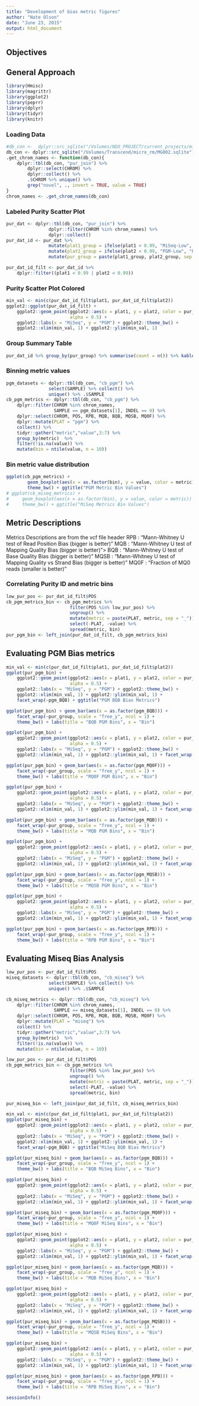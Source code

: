```yaml
---
title: "Development of bias metric figures"
author: "Nate Olson"
date: "June 23, 2015"
output: html_document
---
```

## Objectives

## General Approach

```r
library(Hmisc)
library(magrittr)
library(ggplot2)
library(peprr)
library(dplyr)
library(tidyr)
library(knitr)
```

### Loading Data
```r
#db_con <-  dplyr::src_sqlite("/Volumes/NDO_PROJECT/current_projects/micro_rm/pepr-data/MG002/MG002.sqlite")
db_con <- dplyr::src_sqlite("/Volumes/Transcend/micro_rm/MG002.sqlite")
.get_chrom_names <- function(db_con){
    dplyr::tbl(db_con, "pur_join") %>%
        dplyr::select(CHROM) %>%
        dplyr::collect() %>%
        .$CHROM %>% unique() %>%
        grep("novel", ., invert = TRUE, value = TRUE)
}
chrom_names <- .get_chrom_names(db_con)
```

### Labeled Purity Scatter Plot
```r
pur_dat <- dplyr::tbl(db_con, "pur_join") %>%
                dplyr::filter(CHROM %in% chrom_names) %>%
                dplyr::collect() 
pur_dat_id <- pur_dat %>% 
                mutate(plat1_group = ifelse(plat1 < 0.99, "MiSeq-Low", "MiSeq-High")) %>% 
                mutate(plat2_group = ifelse(plat2 < 0.99, "PGM-Low", "PGM-High")) %>% 
                mutate(pur_group = paste(plat1_group, plat2_group, sep = " "))

pur_dat_id_filt <- pur_dat_id %>%
    dplyr::filter((plat1 < 0.99 | plat2 < 0.99))
```

### Purity Scatter Plot Colored
```r
min_val <- min(c(pur_dat_id_filt$plat1, pur_dat_id_filt$plat2)) 
ggplot2::ggplot(pur_dat_id_filt) +
    ggplot2::geom_point(ggplot2::aes(x = plat1, y = plat2, color = pur_group),
                        alpha = 0.5) +
    ggplot2::labs(x = "MiSeq", y = "PGM") + ggplot2::theme_bw() + 
    ggplot2::xlim(min_val, 1) + ggplot2::ylim(min_val, 1)
```



### Group Summary Table
```r
pur_dat_id %>% group_by(pur_group) %>% summarise(count = n()) %>% kable()
```


### Binning metric values
```r
pgm_datasets <- dplyr::tbl(db_con, "cb_pgm") %>% 
                select(SAMPLE) %>% collect() %>% 
                unique() %>% .$SAMPLE
cb_pgm_metrics <- dplyr::tbl(db_con, "cb_pgm") %>%
    dplyr::filter(CHROM %in% chrom_names, 
                  SAMPLE == pgm_datasets[1], INDEL == 0) %>%  
    dplyr::select(CHROM, POS, RPB, MQB, BQB, MQSB, MQ0F) %>%
    dplyr::mutate(PLAT = "pgm") %>% 
    collect() %>%
    tidyr::gather("metric","value",3:7) %>% 
    group_by(metric)  %>% 
    filter(!is.na(value)) %>% 
    mutate(bin = ntile(value, n = 10))
```

### Bin metric value distribution
```r
ggplot(cb_pgm_metrics) + 
        geom_boxplot(aes(x = as.factor(bin), y = value, color = metric)) + 
        theme_bw() + ggtitle("PGM Metric Bin Values")
# ggplot(cb_miseq_metrics) + 
#     geom_boxplot(aes(x = as.factor(bin), y = value, color = metric)) + 
#     theme_bw() + ggtitle("MiSeq Metrics Bin Values")
```


## Metric Descriptions
Metrics Descriptions are from the vcf file header
RPB
: "Mann-Whitney U test of Read Position Bias (bigger is better)"
MQB
: "Mann-Whitney U test of Mapping Quality Bias (bigger is better)">
BQB
: "Mann-Whitney U test of Base Quality Bias (bigger is better)"
MQSB
: "Mann-Whitney U test of Mapping Quality vs Strand Bias (bigger is better)"
MQ0F
: "Fraction of MQ0 reads (smaller is better)"

### Correlating Purity ID and metric bins
```r
low_pur_pos <- pur_dat_id_filt$POS
cb_pgm_metrics_bin <- cb_pgm_metrics %>% 
                        filter(POS %in% low_pur_pos) %>% 
                        ungroup() %>% 
                        mutate(metric = paste(PLAT, metric, sep = "_")) %>%     
                        select(-PLAT, -value) %>% 
                        spread(metric, bin)
pur_pgm_bin <- left_join(pur_dat_id_filt, cb_pgm_metrics_bin)
```

## Evaluating PGM Bias metrics
```r
min_val <- min(c(pur_dat_id_filt$plat1, pur_dat_id_filt$plat2)) 
ggplot(pur_pgm_bin) + 
    ggplot2::geom_point(ggplot2::aes(x = plat1, y = plat2, color = pur_group),
                        alpha = 0.5) +
    ggplot2::labs(x = "MiSeq", y = "PGM") + ggplot2::theme_bw() + 
    ggplot2::xlim(min_val, 1) + ggplot2::ylim(min_val, 1) + 
    facet_wrap(~pgm_BQB) + ggtitle("PGM BQB Bias Metrics")

ggplot(pur_pgm_bin) + geom_bar(aes(x = as.factor(pgm_BQB))) +
    facet_wrap(~pur_group, scale = "free_y", ncol = 1) + 
    theme_bw() + labs(title = "BQB PGM Bins", x = "Bin")

ggplot(pur_pgm_bin) + 
    ggplot2::geom_point(ggplot2::aes(x = plat1, y = plat2, color = pur_group),
                        alpha = 0.5) +
    ggplot2::labs(x = "MiSeq", y = "PGM") + ggplot2::theme_bw() + 
    ggplot2::xlim(min_val, 1) + ggplot2::ylim(min_val, 1) + facet_wrap(~pgm_MQ0F)+ ggtitle("PGM MQ0F Bias Metrics")

ggplot(pur_pgm_bin) + geom_bar(aes(x = as.factor(pgm_MQ0F))) +
    facet_wrap(~pur_group, scale = "free_y", ncol = 1) + 
    theme_bw() + labs(title = "MQ0F PGM Bins", x = "Bin")

ggplot(pur_pgm_bin) + 
    ggplot2::geom_point(ggplot2::aes(x = plat1, y = plat2, color = pur_group),
                        alpha = 0.5) +
    ggplot2::labs(x = "MiSeq", y = "PGM") + ggplot2::theme_bw() + 
    ggplot2::xlim(min_val, 1) + ggplot2::ylim(min_val, 1) + facet_wrap(~pgm_MQB) + ggtitle("PGM MQB Bias Metrics")

ggplot(pur_pgm_bin) + geom_bar(aes(x = as.factor(pgm_MQB))) +
    facet_wrap(~pur_group, scale = "free_y", ncol = 1) + 
    theme_bw() + labs(title = "MQB PGM Bins", x = "Bin")

ggplot(pur_pgm_bin) + 
    ggplot2::geom_point(ggplot2::aes(x = plat1, y = plat2, color = pur_group),
                        alpha = 0.5) +
    ggplot2::labs(x = "MiSeq", y = "PGM") + ggplot2::theme_bw() + 
    ggplot2::xlim(min_val, 1) + ggplot2::ylim(min_val, 1) + facet_wrap(~pgm_MQSB) + ggtitle("PGM MQSB Bias Metrics")

ggplot(pur_pgm_bin) + geom_bar(aes(x = as.factor(pgm_MQSB))) +
    facet_wrap(~pur_group, scale = "free_y", ncol = 1) + 
    theme_bw() + labs(title = "MQSB PGM Bins", x = "Bin")

ggplot(pur_pgm_bin) + 
    ggplot2::geom_point(ggplot2::aes(x = plat1, y = plat2, color = pur_group),
                        alpha = 0.5) +
    ggplot2::labs(x = "MiSeq", y = "PGM") + ggplot2::theme_bw() + 
    ggplot2::xlim(min_val, 1) + ggplot2::ylim(min_val, 1) + facet_wrap(~pgm_RPB) + ggtitle("PGM RPB Bias Metrics")

ggplot(pur_pgm_bin) + geom_bar(aes(x = as.factor(pgm_RPB))) +
    facet_wrap(~pur_group, scale = "free_y", ncol = 1) + 
    theme_bw() + labs(title = "RPB PGM Bins", x = "Bin")
```

## Evaluating Miseq Bias Analysis
```r
low_pur_pos <- pur_dat_id_filt$POS
miseq_datasets <- dplyr::tbl(db_con, "cb_miseq") %>% 
                select(SAMPLE) %>% collect() %>% 
                unique() %>% .$SAMPLE

cb_miseq_metrics <- dplyr::tbl(db_con, "cb_miseq") %>%
    dplyr::filter(CHROM %in% chrom_names, 
                  SAMPLE == miseq_datasets[1], INDEL == 0) %>%        
    dplyr::select(CHROM, POS, RPB, MQB, BQB, MQSB, MQ0F) %>%
    dplyr::mutate(PLAT = "miseq") %>% 
    collect() %>%
    tidyr::gather("metric","value",3:7) %>% 
    group_by(metric)  %>% 
    filter(!is.na(value)) %>% 
    mutate(bin = ntile(value, n = 10))

low_pur_pos <- pur_dat_id_filt$POS
cb_pgm_metrics_bin <- cb_pgm_metrics %>% 
                        filter(POS %in% low_pur_pos) %>% 
                        ungroup() %>% 
                        mutate(metric = paste(PLAT, metric, sep = "_")) %>%     
                        select(-PLAT, -value) %>% 
                        spread(metric, bin)

pur_miseq_bin <- left_join(pur_dat_id_filt, cb_miseq_metrics_bin)
```

```r
min_val <- min(c(pur_dat_id_filt$plat1, pur_dat_id_filt$plat2)) 
ggplot(pur_miseq_bin) + 
    ggplot2::geom_point(ggplot2::aes(x = plat1, y = plat2, color = pur_group),
                        alpha = 0.5) +
    ggplot2::labs(x = "MiSeq", y = "PGM") + ggplot2::theme_bw() + 
    ggplot2::xlim(min_val, 1) + ggplot2::ylim(min_val, 1) + 
    facet_wrap(~pgm_BQB) + ggtitle("MiSeq BQB Bias Metrics")

ggplot(pur_miseq_bin) + geom_bar(aes(x = as.factor(pgm_BQB))) +
    facet_wrap(~pur_group, scale = "free_y", ncol = 1) + 
    theme_bw() + labs(title = "BQB MiSeq Bins", x = "Bin")

ggplot(pur_miseq_bin) + 
    ggplot2::geom_point(ggplot2::aes(x = plat1, y = plat2, color = pur_group),
                        alpha = 0.5) +
    ggplot2::labs(x = "MiSeq", y = "PGM") + ggplot2::theme_bw() + 
    ggplot2::xlim(min_val, 1) + ggplot2::ylim(min_val, 1) + facet_wrap(~pgm_MQ0F)+ ggtitle("MiSeq MQ0F Bias Metrics")

ggplot(pur_miseq_bin) + geom_bar(aes(x = as.factor(pgm_MQ0F))) +
    facet_wrap(~pur_group, scale = "free_y", ncol = 1) + 
    theme_bw() + labs(title = "MQ0F MiSeq Bins", x = "Bin")

ggplot(pur_miseq_bin) + 
    ggplot2::geom_point(ggplot2::aes(x = plat1, y = plat2, color = pur_group),
                        alpha = 0.5) +
    ggplot2::labs(x = "MiSeq", y = "PGM") + ggplot2::theme_bw() + 
    ggplot2::xlim(min_val, 1) + ggplot2::ylim(min_val, 1) + facet_wrap(~pgm_MQB) + ggtitle("MiSeq MQB Bias Metrics")

ggplot(pur_miseq_bin) + geom_bar(aes(x = as.factor(pgm_MQB))) +
    facet_wrap(~pur_group, scale = "free_y", ncol = 1) + 
    theme_bw() + labs(title = "MQB MiSeq Bins", x = "Bin")

ggplot(pur_miseq_bin) + 
    ggplot2::geom_point(ggplot2::aes(x = plat1, y = plat2, color = pur_group),
                        alpha = 0.5) +
    ggplot2::labs(x = "MiSeq", y = "PGM") + ggplot2::theme_bw() + 
    ggplot2::xlim(min_val, 1) + ggplot2::ylim(min_val, 1) + facet_wrap(~pgm_MQSB) + ggtitle("MiSeq MQSB Bias Metrics")

ggplot(pur_miseq_bin) + geom_bar(aes(x = as.factor(pgm_MQSB))) +
    facet_wrap(~pur_group, scale = "free_y", ncol = 1) + 
    theme_bw() + labs(title = "MQSB MiSeq Bins", x = "Bin")

ggplot(pur_miseq_bin) + 
    ggplot2::geom_point(ggplot2::aes(x = plat1, y = plat2, color = pur_group),
                        alpha = 0.5) +
    ggplot2::labs(x = "MiSeq", y = "PGM") + ggplot2::theme_bw() + 
    ggplot2::xlim(min_val, 1) + ggplot2::ylim(min_val, 1) + facet_wrap(~pgm_RPB) + ggtitle("PGM MiSeq Bias Metrics")

ggplot(pur_miseq_bin) + geom_bar(aes(x = as.factor(pgm_RPB))) +
    facet_wrap(~pur_group, scale = "free_y", ncol = 1) + 
    theme_bw() + labs(title = "RPB MiSeq Bins", x = "Bin")
```


```r
sessionInfo()
```

